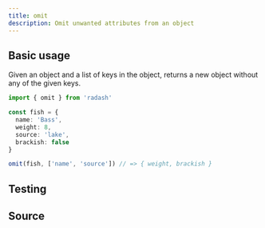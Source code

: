 ```yaml
---
title: omit
description: Omit unwanted attributes from an object
---
```



## Basic usage

Given an object and a list of keys in the object, returns a new object without any of the given keys.

```ts
import { omit } from 'radash'

const fish = {
  name: 'Bass',
  weight: 8,
  source: 'lake',
  brackish: false
}

omit(fish, ['name', 'source']) // => { weight, brackish }
```

## Testing

<TestingLinkAndPreview module="object" func="omit" />

## Source

<SourceLinkAndPreview module="object" func="omit" />
